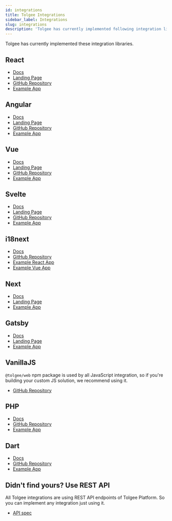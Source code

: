 ```yaml
---
id: integrations
title: Tolgee Integrations
sidebar_label: Integrations
slug: integrations
description: 'Tolgee has currently implemented following integration libraries: React, Angular, Vue, Svelte, i18next, Next, PHP, Gatsby and others.'
---
```


Tolgee has currently implemented these integration libraries.

## React

- [Docs](/docs/web/react/installation)
- [Landing Page](/integrations/react)
- [GitHub Repository](https://github.com/tolgee/tolgee-js/tree/main/packages/react)
- [Example App](https://github.com/tolgee/react-example)

## Angular

- [Docs](/docs/web/angular/installation)
- [Landing Page](/integrations/angular)
- [GitHub Repository](https://github.com/tolgee/tolgee-js/tree/main/packages/ngx)
- [Example App](https://github.com/tolgee/ngx-example)

## Vue

- [Docs](/docs/web/vue/installation)
- [Landing Page](/integrations/vue)
- [GitHub Repository](https://github.com/tolgee/tolgee-js/tree/main/packages/vue)
- [Example App](https://github.com/tolgee/vue-example)

## Svelte

- [Docs](/docs/web/svelte/installation)
- [Landing Page](/integrations/svelte)
- [GitHub Repository](https://github.com/tolgee/tolgee-js/tree/main/packages/svelte)
- [Example App](https://github.com/tolgee/svelte-example)

## i18next

- [Docs](/docs/web/i18next/installation)
- [GitHub Repository](https://github.com/tolgee/tolgee-js/tree/main/packages/i18next)
- [Example React App](https://github.com/tolgee/react-i18next-example)
- [Example Vue App](https://github.com/tolgee/vue-i18next-example)

## Next

- [Docs](/docs/web/react/ssr/next)
- [Landing Page](/integrations/next)
- [Example App](https://github.com/tolgee/next-example)

## Gatsby

- [Docs](/docs/web/react/ssr/gatsby)
- [Landing Page](/integrations/gatsby)
- [Example App](https://github.com/tolgee/gatsby-example)

## VanillaJS

`@tolgee/web` npm package is used by all JavaScript integration, so if you're building your custom
JS solution, we recommend using it.

- [GitHub Repository](https://github.com/tolgee/tolgee-js/packages/web)

## PHP

- [Docs](/docs/web/php)
- [GitHub Repository](https://github.com/tolgee/php)
- [Example App](https://github.com/tolgee/php-example)

## Dart

- [Docs](/docs/web/dart)
- [GitHub Repository](https://github.com/tolgee/dart)
- [Example App](https://github.com/tolgee/dart-example)

## Didn't find yours? Use REST API

All Tolgee integrations are using REST API endpoints of Tolgee Platform. So you can implement any integration just using it.

- [API spec](https://tolgee.io/api)

